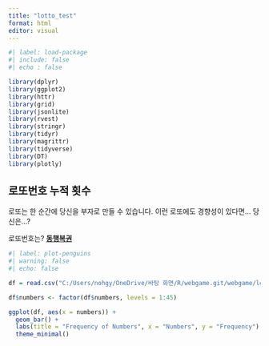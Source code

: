 ```yaml
---
title: "lotto_test"
format: html
editor: visual
---
```


```r
#| label: load-package
#| include: false
#| echo : false

library(dplyr)
library(ggplot2)
library(httr)
library(grid)
library(jsonlite)
library(rvest)
library(stringr)
library(tidyr)
library(magrittr)
library(tidyverse)
library(DT)
library(plotly)
```

## 로또번호 누적 횟수

로또는 한 순간에 당신을 부자로 만들 수 있습니다. 이런 로또에도 경향성이 있다면... 당신은...?

로또번호는? [**동행복권**](https://www.dhlottery.co.kr/gameResult.do?method=win720&wiselog=H_C_9_1)

```r

#| label: plot-penguins
#| warning: false
#| echo: false

df = read.csv("C:/Users/nohgy/OneDrive/바탕 화면/R/webgame.git/webgame/lotto.csv")

df$numbers <- factor(df$numbers, levels = 1:45)

ggplot(df, aes(x = numbers)) +
  geom_bar() +
  labs(title = "Frequency of Numbers", x = "Numbers", y = "Frequency") +
  theme_minimal()
```
